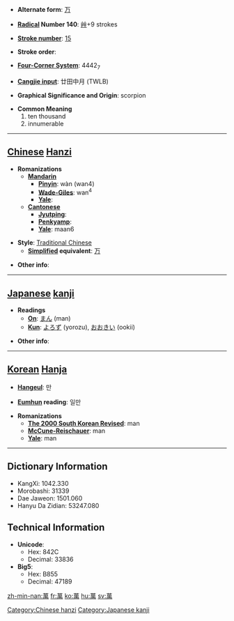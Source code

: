 * '''Alternate form''': [[万]]

* '''[[Wiktionary:Chinese radical index| Radical]] Number 140''': [[Wiktionary:Chinese radical index 艸|艸]]+9 strokes

* '''[[Wiktionary:Chinese total strokes index|Stroke number]]''': [[Wiktionary:Chinese total strokes index 15|15]]

* '''Stroke order''': 

* '''[[Wiktionary:Chinese four corner index|Four-Corner System]]''': 4442<sub>7</sub>

* '''[[Wiktionary:Chinese Cangjie index|Cangjie input]]''': 廿田中月 (TWLB)

* '''Graphical Significance and Origin''': scorpion

* '''Common Meaning'''
*#ten thousand
*# innumerable


----

== [[Chinese]] [[Hanzi]] ==

* '''Romanizations'''
** '''[[Mandarin]]'''
*** '''[[Pinyin]]''': wàn (wan4)
*** '''[[Wade-Giles]]''': wan<sup>4</sup>
*** '''[[Yale]]''': 
** '''[[Cantonese]]'''
*** '''[[Jyutping]]''':
*** '''[[Penkyamp]]''': 
*** '''[[Yale]]''': maan6

* '''Style''': [[Traditional Chinese]] 
** '''[[Simplified Chinese|Simplified]] equivalent''': [[万]]

* '''Other info''': 

----

== [[Japanese]] [[kanji]] ==

* '''Readings'''
** '''[[On]]''': [[まん]] (man)
** '''[[Kun]]''': [[よろず]] (yorozu), [[おおきい]] (ookii)

* '''Other info''':  

----

== [[Korean]] [[Hanja]] ==

* '''[[Hangeul]]''': 만

* '''[[Eumhun]] reading''': 일만

* '''Romanizations'''
** '''[[The 2000 South Korean Revised Romanization|The 2000 South Korean Revised]]''': man
** '''[[McCune-Reischauer]]''': man
** '''[[Yale]]''': man

----

== Dictionary Information ==

* KangXi: 1042.330
* Morobashi: 31339
* Dae Jaweon: 1501.060
* Hanyu Da Zidian: 53247.080

== Technical Information ==

* '''Unicode''':
** Hex: 842C
** Decimal: 33836
* '''Big5''':
** Hex: B855
** Decimal: 47189

[[Category:Chinese hanzi]]
[[Category:Japanese kanji]]

[[zh-min-nan:萬]]
[[fr:萬]]
[[ko:萬]]
[[hu:萬]]
[[sv:萬]]